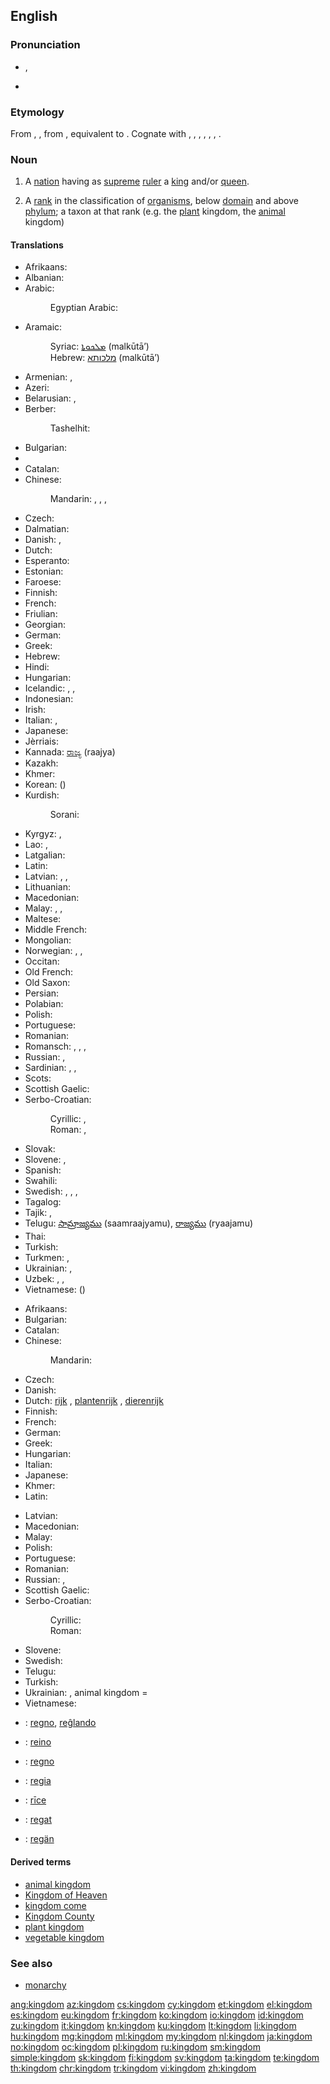 ==English==
{{wikipedia|mul=monarchy|kingdom (biology)}}

===Pronunciation===
* {{IPA|/ˈkɪŋdəm/}}, {{X-SAMPA|/"kINd@m/}}
* {{audio|en-us-kingdom.ogg|Audio (US)}}

===Etymology===
From {{etyl|enm|en}} {{term|kingdom|lang=enm}}, {{term|kyngdom|lang=enm}}, from {{etyl|ang|en}} {{term/t|ang|cyningdōm}}, equivalent to {{suffix|king|dom}}. Cognate with {{etyl|sco|-}} {{term|kingdom|lang=sco}}, {{etyl|fy|-}} {{term|keuningdom|lang=fy}}, {{etyl|nl|-}} {{term|koningdom|lang=nl}}, {{etyl|de|-}} {{term|Königtum|lang=de}}, {{etyl|da|-}} {{term|kongedømme|lang=da}}, {{etyl|sv|-}} {{term|kungadöme|lang=sv}}, {{etyl|is|-}} {{term|konungdómur|lang=is}}.

===Noun===
{{en-noun}}

# A [[nation]] having as [[supreme]] [[ruler]] a [[king]] and/or [[queen]].
# {{context|biology|taxonomy|lang=en}} A [[rank]] in the classification of [[organism]]s, below [[domain]] and above [[phylum]]; a taxon at that rank (e.g. the [[plant]] kingdom, the [[animal]] kingdom)

====Translations====
{{trans-top|nation having as supreme ruler a king and/or queen}}
* Afrikaans: {{t-|af|koninkryk}}
* Albanian: {{t-|sq|mbretëri|f}}
* Arabic: {{t-|ar|مملكة|f|tr=mamlaka|sc=Arab}}
*: Egyptian Arabic: {{tø|arz|مملكة|f|tr=mamlaka|sc=Arab}}
* Aramaic:
*: Syriac: [[ܡܠܟܘܬܐ]] (malkūtā’) {{f}}
*: Hebrew: [[מלכותא]] (malkūtā’) {{f}}
* Armenian: {{t-|hy|թագավորություն|tr=t’agavorut’yun}},  {{t-|hy|արքայություն|tr=ark’ayut’yun}}
* Azeri: {{t+|az|krallıq}}
* Belarusian: {{t-|be|каралеўства|n|tr=karaléŭstva|sc=Cyrl}}, {{t-|be|царства|n|tr=cárstva|sc=Cyrl}}
* Berber:
*: Tashelhit: {{tø|shi|tagldit|f}}
* Bulgarian: {{t-|bg|кралство|n|tr=králstvo|sc=Cyrl}}
* {{trreq|my}}
* Catalan: {{t-|ca|regne|m}}
* Chinese:
*: Mandarin: {{t|cmn|王國|sc=Hani}}, {{t|cmn|王国|tr=wángguó|sc=Hani}}, {{t|cmn|君主國|sc=Hani}}, {{t|cmn|君主国|tr=jūnzhǔguó|sc=Hani}}
* Czech: {{t+|cs|království|n}}
* Dalmatian: {{tø|dlm|raigno|m}}
* Danish: {{t-|da|kongerige|n}}, {{t-|da|kongedømme|n}}
* Dutch: {{t+|nl|koninkrijk|n}}
* Esperanto: {{t-|eo|reĝlando}}
* Estonian: {{t+|et|kuningriik}}
* Faroese: {{t-|fo|kongsríki|n}}
* Finnish: {{t+|fi|kuningaskunta}}
* French: {{t+|fr|royaume|m}}
* Friulian: {{tø|fur|ream|m}}
* Georgian: {{t-|ka|სამეფო|tr=samep'o|sc=Geor}}
* German: {{t+|de|Königreich|n}}
* Greek: {{t+|el|βασίλειο|n|tr=vasíleio}}
* Hebrew: {{t-|he|ממלכה|f|tr=mamlakha|sc=Hebr}}
* Hindi: {{t-|hi|राज्य|m|tr=rājya|sc=Deva}}
* Hungarian: {{t+|hu|királyság}}
* Icelandic: {{t-|is|konungsríki|n}}, {{t-|is|konungsdæmi|n}}, {{t-|is|konungsveldi|n}}
* Indonesian: {{t+|id|kerajaan}}
* Irish: {{t-|ga|ríocht|f}}
* Italian: {{t+|it|regno|m}}, {{t-|it|reame|m}}
* Japanese: {{t+|ja|王国|tr=[[おうこく]], ōkoku|sc=Jpan}}
* Jèrriais: {{tø|roa-jer|rouoyaume|m}}
* Kannada: [[ರಾಜ್ಯ]] (raajya)
* Kazakh: {{t|kk|корольдік|tr=korolʹdik|sc=Cyrl}}
* Khmer: {{t-|km|ព្រះរាជាណាចក្រ|tr=preah riechie naa chak|sc=Khmr}}
* Korean: {{t+|ko|왕국|tr=wangguk|sc=Kore}} ({{t+|ko|王國|sc=Kore}})
* Kurdish:
*: Sorani: {{t+|ku|مه‌مله‌که‌ت|sc=ku-Arab}}
{{trans-mid}}
* Kyrgyz: {{t-|ky|королевство|tr=korolevstvo|sc=Cyrl}}, {{t-|ky|падышалык|tr=padışalık|sc=Cyrl}}
* Lao: {{t-|lo|ພະຣາຊອານາຈັກ|tr=pʰā rȃːt sā aː náː cák|sc=Laoo}}, {{t-|lo|ອານາຈັກ|tr=ʔàːnáːcák|sc=Laoo}}
* Latgalian: {{tø|ltg|kieneste|f}}
* Latin: {{t+|la|rēgnum|n}}
* Latvian: {{t-|lv|karaliste|f}}, {{t-|lv|valstība|f}}, {{t-|lv|valstība|f}}
* Lithuanian: {{t+|lt|karalystė}}
* Macedonian: {{t-|mk|кралство|n|tr=králstvo}}
* Malay: {{t+|ms|kerajaan}}, {{t-|ms|kedatuan}}, {{t-|ms|mamlakat}}
* Maltese: {{t-|mt|renju}}
* Middle French: {{tø|frm|royaulme|m}}
* Mongolian: {{t-|mn|вант улс|tr=vant uls|sc=Cyrl}}
* Norwegian: {{t+|no|kongerike|n}}, {{t+|no|kongedømme|n}},  {{t-|no|kongeriket}}
* Occitan: {{t+|oc|reialme|m}}
* Old French: {{tø|fro|reaume|m}}
* Old Saxon: {{tø|osx|kuningdom}}
* Persian: {{t+|fa|پادشاهی|tr=pâdešâhi|sc=fa-Arab}}
* Polabian: {{tø|pox|ťenądztwü|n}}
* Polish: {{t+|pl|królestwo|n}}
* Portuguese: {{t+|pt|reino|m}}
* Romanian: {{t-|ro|regat|n}}
* Romansch: {{t-|rm|reginavel|m}}, {{t-|rm|reginam|m}}, {{t-|rm|raginam|m}}, {{t-|rm|reginom|m}}
* Russian: {{t+|ru|королевство|n|tr=korolévstvo}}, {{t+|ru|царство|n|tr=cárstvo|sc=Cyrl}}
* Sardinian: {{t-|sc|regnu}}, {{t-|sc|aregnu}}, {{t-|sc|rennu}}
* Scots: {{tø|sco|kinrick}}
* Scottish Gaelic: {{t-|gd|rìoghachd|f}}
* Serbo-Croatian:
*: Cyrillic: {{t-|sh|краљевство|n}}, {{t-|sh|краљевина|f}}
*: Roman: {{t-|sh|kraljevstvo|n}}, {{t-|sh|kraljevina|f}}
* Slovak: {{t-|sk|kráľovstvo|n}}
* Slovene: {{t+|sl|kraljevina|f}}, {{t+|sl|kraljestvo|n}}
* Spanish: {{t+|es|reino|m}}
* Swahili: {{t-|sw|ufalme}}
* Swedish: {{t+|sv|kungarike|n}},  {{t+|sv|konungarike|n}},  {{t-|sv|kungadöme|n}},  {{t-|sv|konungadöme|n}}
* Tagalog: {{t-|tl|kaharian}}
* Tajik: {{t-|tg|подшоҳӣ|tr=podšohī|sc=Cyrl}}, {{t-|tg|подишоҳӣ|tr=podišohī|sc=Cyrl}}
* Telugu: [[సామ్రాజ్యము]] (saamraajyamu), [[రాజ్యము]] (ryaajamu)
* Thai: {{t+|th|อาณาจักร|tr=aanaa jàk|sc=Thai}}
* Turkish: {{t+|tr|krallık}}
* Turkmen: {{t-|tk|şalyk}}, {{t-|tk|patyşalyk}}
* Ukrainian: {{t+|uk|королівство|n|tr=korolívstvo}}, {{t+|uk|царство|n|tr=cárstvo}}
* Uzbek: {{t-|uz|qirollik}}, {{t-|uz|podsholik}}, {{t-|uz|podshohlik}}
* Vietnamese: {{t+|vi|vương quốc}} ({{t-|vi|王國}})
{{trans-bottom}}

{{trans-top|taxonomic division, below Domain and above Phylum}}
* Afrikaans: {{t-|af|koninkryk}}
* Bulgarian: {{t+|bg|царство|n|tr=cárstvo}}
* Catalan: {{t-|ca|regne|m}}
* Chinese:
*: Mandarin: {{t|cmn|界|tr=jiè|sc=Hani}}
* Czech: {{t-|cs|říše|f}}
* Danish: {{t-|da|rige|n}}
* Dutch: [[rijk]] {{n}}, [[plantenrijk]] {{n}}, [[dierenrijk]] {{n}}
* Finnish: {{t+|fi|kunta}}
* French: {{t+|fr|règne|m}}
* German: {{t+|de|Reich|n}}
* Greek: {{t+|el|βασίλειο|n|tr=vasíleio}}
* Hungarian: {{t-|hu|-világ}}
* Italian: {{t+|it|regno|m}}
* Japanese: {{t+|ja|界|tr=[[かい]], kai|sc=Jpan}}
* Khmer: {{t-|km|រជ្ជៈ|tr=raj jak|sc=Khmr}}
* Latin: {{t+|la|rēgnum|n}}
{{trans-mid}}
* Latvian: {{t+|lv|valsts|f}}
* Macedonian: {{t-|mk|царство|n|tr=cárstvo}}
* Malay: {{t+|ms|alam}}
* Polish: {{t+|pl|królestwo|n}}
* Portuguese: {{t+|pt|reino|m}}
* Romanian: {{t-|ro|regn|n}}
* Russian: {{t+|ru|царство|n|tr=cárstvo}}, {{t+|ru|мир|m|tr=mir|sc=Cyrl}}
* Scottish Gaelic: {{t-|gd|rìoghachd|f}}
* Serbo-Croatian:
*: Cyrillic: {{t-|sh|царство|n}}
*: Roman: {{t-|sh|carstvo|n}}
* Slovene: {{t+|sl|kraljestvo|n}}
* Swedish: {{t+|sv|rike|n}}
* Telugu: {{t+|te|రాజ్యము|tr=raajyamu}}
* Turkish: {{t+|tr|alem}}
* Ukrainian: {{t+|uk|царство|n|tr=cárstvo}}, animal kingdom = {{t-|uk|тваринний світ|m|tr=tvarýnnyj svit}}
* Vietnamese: {{t+|vi|giới}}
{{trans-bottom}}

{{checktrans-top}}
* {{ttbc|eo}}: [[regno]], [[reĝlando]]
* {{ttbc|gl}}: [[reino]] {{m}}
* {{ttbc|ia}}: [[regno]]
{{trans-mid}}
* {{ttbc|nov}}: [[regia]]
* {{ttbc|ang}}: [[rice|rīce]] {{n}}
* {{ttbc|ro}}: [[regat]] {{n}}
* {{ttbc|vo}}: [[regän]]
{{trans-bottom}}

====Derived terms====
* [[animal kingdom]]
* [[Kingdom of Heaven]]
* [[kingdom come]]
* [[Kingdom County]]
* [[plant kingdom]]
* [[vegetable kingdom]]

===See also===
* [[monarchy]]

[[ang:kingdom]]
[[az:kingdom]]
[[cs:kingdom]]
[[cy:kingdom]]
[[et:kingdom]]
[[el:kingdom]]
[[es:kingdom]]
[[eu:kingdom]]
[[fr:kingdom]]
[[ko:kingdom]]
[[io:kingdom]]
[[id:kingdom]]
[[zu:kingdom]]
[[it:kingdom]]
[[kn:kingdom]]
[[ku:kingdom]]
[[lt:kingdom]]
[[li:kingdom]]
[[hu:kingdom]]
[[mg:kingdom]]
[[ml:kingdom]]
[[my:kingdom]]
[[nl:kingdom]]
[[ja:kingdom]]
[[no:kingdom]]
[[oc:kingdom]]
[[pl:kingdom]]
[[ru:kingdom]]
[[sm:kingdom]]
[[simple:kingdom]]
[[sk:kingdom]]
[[fi:kingdom]]
[[sv:kingdom]]
[[ta:kingdom]]
[[te:kingdom]]
[[th:kingdom]]
[[chr:kingdom]]
[[tr:kingdom]]
[[vi:kingdom]]
[[zh:kingdom]]